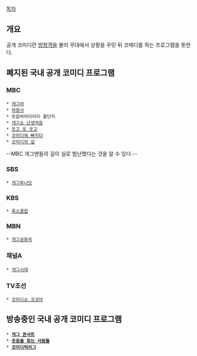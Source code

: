 [[목차]]

== 개요 ==
공개 코미디란 [[방청객]]을 불러 무대에서 상황을 꾸민 뒤 코메디를 하는 프로그램을 뜻한다.

== 폐지된 국내 공개 코미디 프로그램 ==
=== MBC ===
 * [[개그야]]
 * [[하땅사]]
 * 웃음버라이어티 꿀단지
 * [[개그쇼 난생처음]]
 * [[웃고 또 웃고]]
 * [[코미디에 빠지다]]
 * [[코미디의 길]]
--MBC 개그맨들의 길이 실로 험난했다는 것을 알 수 있다.--
=== SBS ===
 * [[개그투나잇]]
=== KBS ===
 * [[폭소클럽]]
=== MBN ===
 * [[개그공화국]]
=== 채널A ===
 * [[개그시대]]
=== TV조선 ===
 * [[코미디쇼 코코아]]
== 방송중인 국내 공개 코미디 프로그램 ==
 * '''[[개그 콘서트]]'''
 * '''[[웃음을 찾는 사람들]]'''
 * '''[[코미디빅리그]]'''
 
